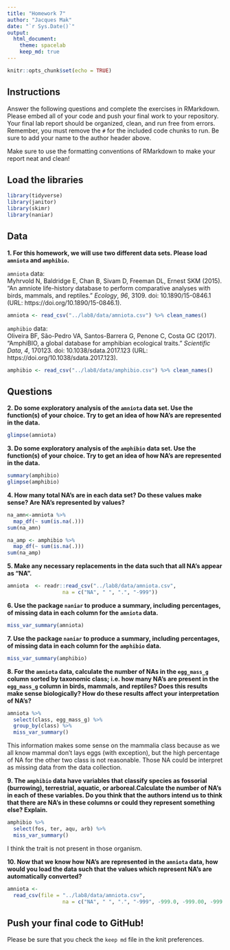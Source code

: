 ```yaml
---
title: "Homework 7"
author: "Jacques Mak"
date: "`r Sys.Date()`"
output:
  html_document: 
    theme: spacelab
    keep_md: true
---
```


```r
knitr::opts_chunk$set(echo = TRUE)
```

## Instructions
Answer the following questions and complete the exercises in RMarkdown. Please embed all of your code and push your final work to your repository. Your final lab report should be organized, clean, and run free from errors. Remember, you must remove the `#` for the included code chunks to run. Be sure to add your name to the author header above.  

Make sure to use the formatting conventions of RMarkdown to make your report neat and clean!  

## Load the libraries
```r
library(tidyverse)
library(janitor)
library(skimr)
library(naniar)
``` 

## Data
**1. For this homework, we will use two different data sets. Please load `amniota` and `amphibio`.**  

`amniota` data:  
Myhrvold N, Baldridge E, Chan B, Sivam D, Freeman DL, Ernest SKM (2015). “An amniote life-history
database to perform comparative analyses with birds, mammals, and reptiles.” _Ecology_, *96*, 3109.
doi: 10.1890/15-0846.1 (URL: https://doi.org/10.1890/15-0846.1).
```r
amniota <- read_csv("../lab8/data/amniota.csv") %>% clean_names()
```


`amphibio` data:  
Oliveira BF, São-Pedro VA, Santos-Barrera G, Penone C, Costa GC (2017). “AmphiBIO, a global database
for amphibian ecological traits.” _Scientific Data_, *4*, 170123. doi: 10.1038/sdata.2017.123 (URL:
https://doi.org/10.1038/sdata.2017.123).
```r
amphibio <- read_csv("../lab8/data/amphibio.csv") %>% clean_names()
```

## Questions  
**2. Do some exploratory analysis of the `amniota` data set. Use the function(s) of your choice. Try to get an idea of how NA's are represented in the data.**  
```r
glimpse(amniota)
```


**3. Do some exploratory analysis of the `amphibio` data set. Use the function(s) of your choice. Try to get an idea of how NA's are represented in the data.**  
```r
summary(amphibio)
glimpse(amphibio)
```



**4. How many total NA's are in each data set? Do these values make sense? Are NA's represented by values?**   
```r
na_amn<-amniota %>% 
  map_df(~ sum(is.na(.)))
sum(na_amn)
```


```r
na_amp <- amphibio %>% 
  map_df(~ sum(is.na(.)))
sum(na_amp)
```


**5. Make any necessary replacements in the data such that all NA's appear as "NA".**   
```r
amniota  <- readr::read_csv("../lab8/data/amniota.csv", 
                  na = c("NA", " ", ".", "-999"))
```

**6. Use the package `naniar` to produce a summary, including percentages, of missing data in each column for the `amniota` data.**  
```r
miss_var_summary(amniota)
```

**7. Use the package `naniar` to produce a summary, including percentages, of missing data in each column for the `amphibio` data.**
```r
miss_var_summary(amphibio)
```

**8. For the `amniota` data, calculate the number of NAs in the `egg_mass_g` column sorted by taxonomic class; i.e. how many NA's are present in the `egg_mass_g` column in birds, mammals, and reptiles? Does this results make sense biologically? How do these results affect your interpretation of NA's?**  
```r
amniota %>%
  select(class, egg_mass_g) %>%
  group_by(class) %>%
  miss_var_summary()
```

This information makes some sense on the mammalia class because as we all know mammal don't lays eggs (with exception), but the high percentage of NA for the other two class is not reasonable. Those NA could be interpret as missing data from the data collection.

**9. The `amphibio` data have variables that classify species as fossorial (burrowing), terrestrial, aquatic, or arboreal.Calculate the number of NA's in each of these variables. Do you think that the authors intend us to think that there are NA's in these columns or could they represent something else? Explain.**
```r
amphibio %>%
  select(fos, ter, aqu, arb) %>%
  miss_var_summary()
```
I think the trait is not present in those organism. 


**10. Now that we know how NA's are represented in the `amniota` data, how would you load the data such that the values which represent NA's are automatically converted?**
```r
amniota <- 
  read_csv(file = "../lab8/data/amniota.csv", 
                  na = c("NA", " ", ".", "-999", -999.0, -999.00, -999.000, -999.0000,-999.00000))

```

## Push your final code to GitHub!
Please be sure that you check the `keep md` file in the knit preferences.  